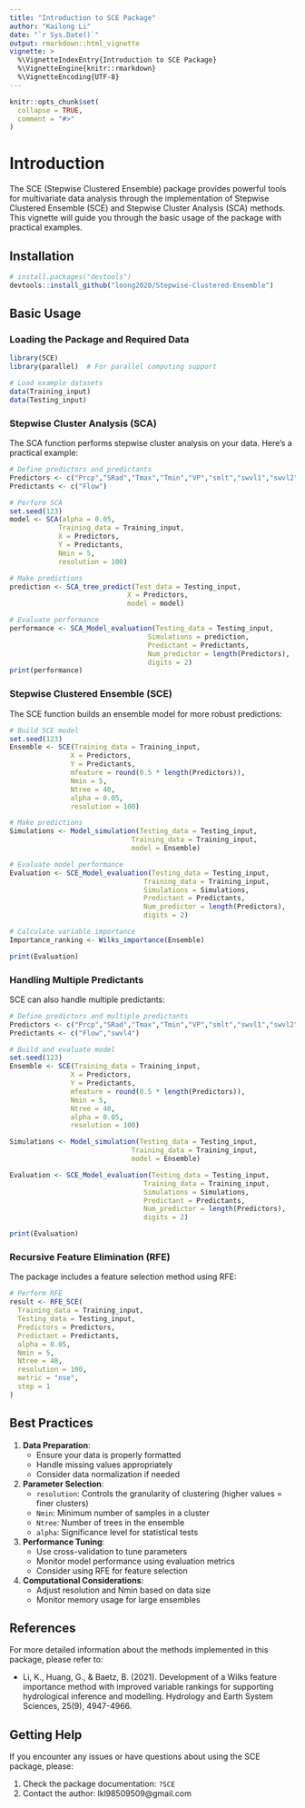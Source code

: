 ---
title: "Introduction to SCE Package"
author: "Kailong Li"
date: "`r Sys.Date()`"
output: rmarkdown::html_vignette
vignette: >
  %\VignetteIndexEntry{Introduction to SCE Package}
  %\VignetteEngine{knitr::rmarkdown}
  %\VignetteEncoding{UTF-8}
---

```{r setup, include = FALSE}
knitr::opts_chunk$set(
  collapse = TRUE,
  comment = "#>"
)
```

# Introduction

The SCE (Stepwise Clustered Ensemble) package provides powerful tools for multivariate data analysis through the implementation of Stepwise Clustered Ensemble (SCE) and Stepwise Cluster Analysis (SCA) methods. This vignette will guide you through the basic usage of the package with practical examples.

## Installation

```{r install, eval = FALSE}
# install.packages("devtools")
devtools::install_github("loong2020/Stepwise-Clustered-Ensemble")
```

## Basic Usage

### Loading the Package and Required Data

```{r load}
library(SCE)
library(parallel)  # For parallel computing support

# Load example datasets
data(Training_input)
data(Testing_input)
```

### Stepwise Cluster Analysis (SCA)

The SCA function performs stepwise cluster analysis on your data. Here's a practical example:

```{r sca_example}
# Define predictors and predictants
Predictors <- c("Prcp","SRad","Tmax","Tmin","VP","smlt","swvl1","swvl2","swvl3","swvl4")
Predictants <- c("Flow")

# Perform SCA
set.seed(123)
model <- SCA(alpha = 0.05, 
            Training_data = Training_input, 
            X = Predictors, 
            Y = Predictants, 
            Nmin = 5, 
            resolution = 100)

# Make predictions
prediction <- SCA_tree_predict(Test_data = Testing_input,
                             X = Predictors,
                             model = model)

# Evaluate performance
performance <- SCA_Model_evaluation(Testing_data = Testing_input,
                                  Simulations = prediction,
                                  Predictant = Predictants,
                                  Num_predictor = length(Predictors),
                                  digits = 2)
print(performance)
```

### Stepwise Clustered Ensemble (SCE)

The SCE function builds an ensemble model for more robust predictions:

```{r sce_example}
# Build SCE model
set.seed(123)
Ensemble <- SCE(Training_data = Training_input,
               X = Predictors,
               Y = Predictants,
               mfeature = round(0.5 * length(Predictors)),
               Nmin = 5,
               Ntree = 40,
               alpha = 0.05,
               resolution = 100)

# Make predictions
Simulations <- Model_simulation(Testing_data = Testing_input,
                              Training_data = Training_input,
                              model = Ensemble)

# Evaluate model performance
Evaluation <- SCE_Model_evaluation(Testing_data = Testing_input,
                                 Training_data = Training_input,
                                 Simulations = Simulations,
                                 Predictant = Predictants,
                                 Num_predictor = length(Predictors),
                                 digits = 2)

# Calculate variable importance
Importance_ranking <- Wilks_importance(Ensemble)

print(Evaluation)
```

### Handling Multiple Predictants

SCE can also handle multiple predictants:

```{r multiple_predictants}
# Define predictors and multiple predictants
Predictors <- c("Prcp","SRad","Tmax","Tmin","VP","smlt","swvl1","swvl2","swvl3")
Predictants <- c("Flow","swvl4")

# Build and evaluate model
set.seed(123)
Ensemble <- SCE(Training_data = Training_input,
               X = Predictors,
               Y = Predictants,
               mfeature = round(0.5 * length(Predictors)),
               Nmin = 5,
               Ntree = 40,
               alpha = 0.05,
               resolution = 100)

Simulations <- Model_simulation(Testing_data = Testing_input,
                              Training_data = Training_input,
                              model = Ensemble)

Evaluation <- SCE_Model_evaluation(Testing_data = Testing_input,
                                 Training_data = Training_input,
                                 Simulations = Simulations,
                                 Predictant = Predictants,
                                 Num_predictor = length(Predictors),
                                 digits = 2)

print(Evaluation)
```

### Recursive Feature Elimination (RFE)

The package includes a feature selection method using RFE:

```{r rfe_example}
# Perform RFE
result <- RFE_SCE(
  Training_data = Training_input,
  Testing_data = Testing_input,
  Predictors = Predictors,
  Predictant = Predictants,
  alpha = 0.05,
  Nmin = 5,
  Ntree = 48,
  resolution = 100,
  metric = "nse",
  step = 1
)
```

## Best Practices

1. **Data Preparation**:
   - Ensure your data is properly formatted
   - Handle missing values appropriately
   - Consider data normalization if needed

2. **Parameter Selection**:
   - `resolution`: Controls the granularity of clustering (higher values = finer clusters)
   - `Nmin`: Minimum number of samples in a cluster
   - `Ntree`: Number of trees in the ensemble
   - `alpha`: Significance level for statistical tests

3. **Performance Tuning**:
   - Use cross-validation to tune parameters
   - Monitor model performance using evaluation metrics
   - Consider using RFE for feature selection

4. **Computational Considerations**:
   - Adjust resolution and Nmin based on data size
   - Monitor memory usage for large ensembles

## References

For more detailed information about the methods implemented in this package, please refer to:

- Li, K., Huang, G., & Baetz, B. (2021). Development of a Wilks feature importance method with improved variable rankings for supporting hydrological inference and modelling. Hydrology and Earth System Sciences, 25(9), 4947-4966.

## Getting Help

If you encounter any issues or have questions about using the SCE package, please:

1. Check the package documentation: `?SCE`
3. Contact the author: lkl98509509@gmail.com 